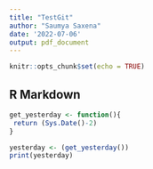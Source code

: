```yaml
---
title: "TestGit"
author: "Saumya Saxena"
date: '2022-07-06'
output: pdf_document
---
```


```r
knitr::opts_chunk$set(echo = TRUE)
```

## R Markdown

```r
get_yesterday <- function(){
 return (Sys.Date()-2)
}

yesterday <- (get_yesterday())
print(yesterday)
```